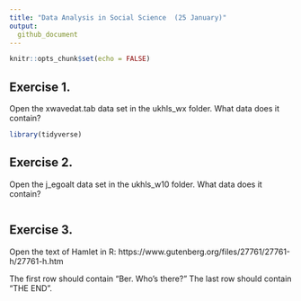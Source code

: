 ```yaml
---
title: "Data Analysis in Social Science  (25 January)"
output:
  github_document
---
```


```r
knitr::opts_chunk$set(echo = FALSE)
```

## Exercise 1.

Open the xwavedat.tab data set in the ukhls_wx folder. What data does it contain? 

```r
library(tidyverse)
```

## Exercise 2.

Open the j_egoalt data set in the ukhls_w10 folder. What data does it contain? 
```r
```

## Exercise 3.

Open the text of Hamlet in R: https://www.gutenberg.org/files/27761/27761-h/27761-h.htm

The first row should contain "Ber. Who's there?"
The last row should contain "THE END".